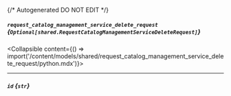 {/* Autogenerated DO NOT EDIT  */}

##### `request_catalog_management_service_delete_request` *{`Optional[shared.RequestCatalogManagementServiceDeleteRequest]`}*
<Collapsible content={() => import('/content/models/shared/request_catalog_management_service_delete_request/python.mdx')}>
</Collapsible>

---
##### `id` *{`str`}*

